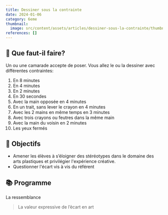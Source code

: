 ```yaml
---
title: Dessiner sous la contrainte
date: 2024-01-06
category: 6eme
thumbnail:
  image: src/content/assets/articles/dessiner-sous-la-contrainte/thumbnail/image.gif
references: []
---
```

## 🧐 Que faut-il faire?

Un ou une camarade accepte de poser. Vous allez le ou la dessiner avec différentes contraintes:

1. En 8 minutes
2. En 4 minutes
3. En 2 minutes
4. En 30 secondes
5. Avec la main opposée en 4 minutes
6. En un trait, sans lever le crayon en 4 minutes
7. Avec les 2 mains en même temps en 3 minutes
8. Avec trois crayons ou feutres dans la même main
9. Avec la main du voisin en 2 minutes
10. Les yeux fermés

## 🏁 Objectifs

* Amener les élèves à s’éloigner des stéréotypes dans le domaine des arts plastiques et privilégier l'expérience créative.
* Questionner l'écart vis à vis du référent

## 📚 Programme

La ressemblance

> La valeur expressive de l’écart en art
